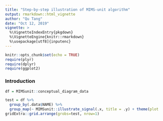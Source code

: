 ```yaml
---
title: "Step-by-step illustration of MIMS-unit algorithm"
output: rmarkdown::html_vignette
author: "Qu Tang"
date: "Oct 12, 2019"
vignette: >
  %\VignetteIndexEntry{pkgdown}
  %\VignetteEngine{knitr::rmarkdown}
  %\usepackage[utf8]{inputenc}
---
```


```r
knitr::opts_chunk$set(echo = TRUE)
require(plyr)
require(dplyr)
require(ggplot2)
```

### Introduction


```r
df = MIMSunit::conceptual_diagram_data
```


```r
test = df %>% 
  group_by(.data$NAME) %>%
  group_map(~ MIMSunit::illustrate_signal(.x, title = .y) + theme(plot.margin = unit(c(0, 0.01,-0.2,-0.2), "line")))
gridExtra::grid.arrange(grobs=test, nrow=1)
```
